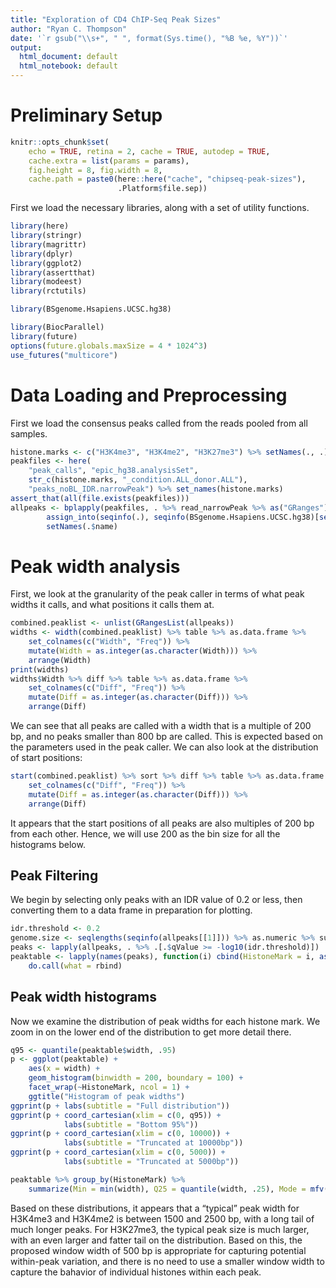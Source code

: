 ```yaml
---
title: "Exploration of CD4 ChIP-Seq Peak Sizes"
author: "Ryan C. Thompson"
date: '`r gsub("\\s+", " ", format(Sys.time(), "%B %e, %Y"))`'
output:
  html_document: default
  html_notebook: default
---
```


# Preliminary Setup

```r
knitr::opts_chunk$set(
    echo = TRUE, retina = 2, cache = TRUE, autodep = TRUE,
    cache.extra = list(params = params),
    fig.height = 8, fig.width = 8,
    cache.path = paste0(here::here("cache", "chipseq-peak-sizes"),
                        .Platform$file.sep))
```

First we load the necessary libraries, along with a set of utility functions.

```r
library(here)
library(stringr)
library(magrittr)
library(dplyr)
library(ggplot2)
library(assertthat)
library(modeest)
library(rctutils)

library(BSgenome.Hsapiens.UCSC.hg38)

library(BiocParallel)
library(future)
options(future.globals.maxSize = 4 * 1024^3)
use_futures("multicore")
```

# Data Loading and Preprocessing

First we load the consensus peaks called from the reads pooled from all samples.

```r
histone.marks <- c("H3K4me3", "H3K4me2", "H3K27me3") %>% setNames(., .)
peakfiles <- here(
    "peak_calls", "epic_hg38.analysisSet",
    str_c(histone.marks, "_condition.ALL_donor.ALL"),
    "peaks_noBL_IDR.narrowPeak") %>% set_names(histone.marks)
assert_that(all(file.exists(peakfiles)))
allpeaks <- bplapply(peakfiles, . %>% read_narrowPeak %>% as("GRanges") %>%
        assign_into(seqinfo(.), seqinfo(BSgenome.Hsapiens.UCSC.hg38)[seqlevels(.)])) %>%
        setNames(.$name)
```

# Peak width analysis

First, we look at the granularity of the peak caller in terms of what peak widths it calls, and what positions it calls them at.

```r
combined.peaklist <- unlist(GRangesList(allpeaks))
widths <- width(combined.peaklist) %>% table %>% as.data.frame %>%
    set_colnames(c("Width", "Freq")) %>%
    mutate(Width = as.integer(as.character(Width))) %>%
    arrange(Width)
print(widths)
widths$Width %>% diff %>% table %>% as.data.frame %>%
    set_colnames(c("Diff", "Freq")) %>%
    mutate(Diff = as.integer(as.character(Diff))) %>%
    arrange(Diff)
```

We can see that all peaks are called with a width that is a multiple of 200 bp, and no peaks smaller than 800 bp are called. This is expected based on the parameters used in the peak caller. We can also look at the distribution of start positions:

```r
start(combined.peaklist) %>% sort %>% diff %>% table %>% as.data.frame %>%
    set_colnames(c("Diff", "Freq")) %>%
    mutate(Diff = as.integer(as.character(Diff))) %>%
    arrange(Diff)
```

It appears that the start positions of all peaks are also multiples of 200 bp from each other. Hence, we will use 200 as the bin size for all the histograms below.

## Peak Filtering

We begin by selecting only peaks  with an IDR value of 0.2 or less, then converting them to a data frame in preparation for plotting.

```r
idr.threshold <- 0.2
genome.size <- seqlengths(seqinfo(allpeaks[[1]])) %>% as.numeric %>% sum
peaks <- lapply(allpeaks, . %>% .[.$qValue >= -log10(idr.threshold)])
peaktable <- lapply(names(peaks), function(i) cbind(HistoneMark = i, as.data.frame(peaks[[i]]))) %>%
    do.call(what = rbind)
```

## Peak width histograms

Now we examine the distribution of peak widths for each histone mark. We zoom in on the lower end of the distribution to get more detail there.

```r
q95 <- quantile(peaktable$width, .95)
p <- ggplot(peaktable) +
    aes(x = width) +
    geom_histogram(binwidth = 200, boundary = 100) +
    facet_wrap(~HistoneMark, ncol = 1) +
    ggtitle("Histogram of peak widths")
ggprint(p + labs(subtitle = "Full distribution"))
ggprint(p + coord_cartesian(xlim = c(0, q95)) +
            labs(subtitle = "Bottom 95%"))
ggprint(p + coord_cartesian(xlim = c(0, 10000)) +
            labs(subtitle = "Truncated at 10000bp"))
ggprint(p + coord_cartesian(xlim = c(0, 5000)) +
            labs(subtitle = "Truncated at 5000bp"))
```

```r
peaktable %>% group_by(HistoneMark) %>%
    summarize(Min = min(width), Q25 = quantile(width, .25), Mode = mfv(width), Median = median(width), Mean = mean(width), Q75 = quantile(width, .75), Max = max(width))
```
Based on these distributions, it appears that a "typical" peak width for H3K4me3 and H3K4me2 is between 1500 and 2500 bp, with a long tail of much longer peaks. For H3K27me3, the typical peak size is much larger, with an even larger and fatter tail on the distribution. Based on this, the proposed window width of 500 bp is appropriate for capturing potential within-peak variation, and there is no need to use a smaller window width to capture the bahavior of individual histones within each peak.
